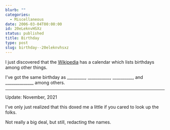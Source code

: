 ```yaml
---
blurb: ""
categories:
  - Miscellaneous
date: 2006-03-04T00:00:00
id: 20eLeknvHSXz
status: published
title: Birthday
type: post
slug: birthday--20eleknvhsxz
---
```


I just discovered that the [Wikipedia](http://en.wikipedia.org) has a calendar which lists birthdays among other things. 

I've got the same birthday as _________, ___________, __________, and ______________ among others.

---

Update: November, 2021

I've only just realized that this doxed me a little if you cared to look up the folks. 

Not really a big deal, but still, redacting the names.
